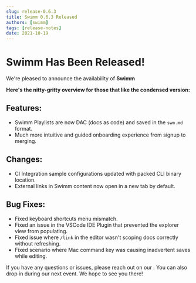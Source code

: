 ```yaml
---
slug: release-0.6.3
title: Swimm 0.6.3 Released
authors: [swimm] 
tags: [release-notes]
date: 2021-10-19
---
```


# Swimm <SwimmVersion/> Has Been Released!

We're pleased to announce the availability of **Swimm <SwimmVersion/>**<SwimmMoji text="release"/>

<SwimmReleaseBlogPost version="0.6.3" />

**Here's the nitty-gritty overview for those that like the condensed version:**

## Features:

 - Swimm Playlists are now DAC (docs as code) and saved in the `swm.md` format.
 - Much more intuitive and guided onboarding experience from signup to merging.

## Changes:

 - CI Integration sample configurations updated with packed CLI binary location.
 - External links in Swimm content now open in a new tab by default.

## Bug Fixes:

 - Fixed keyboard shortcuts menu mismatch.
 - Fixed an issue in the VSCode IDE Plugin that prevented the explorer view from populating.
 - Fixed issue where `/link` in the editor wasn't scoping docs correctly without refreshing.
 - Fixed scenario where Mac command key was causing inadvertent saves while editing.

If you have any questions or issues, please reach out on our <SwimmLink target="slack" />. You can
also drop in during our next <SwimmLink target="officeHours" /> event. We hope to see you there!

<SwimmReleaseTweet version="0.6.3"/>
